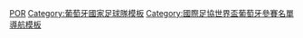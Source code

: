 {{National squad
 | name      = 2010年世界盃足球賽葡萄牙參賽名單
 | bg        = #B50000
 | fg        = gold
 |bordercolor= #006600
 | country   = 葡萄牙
 | flag      = Portugal
 | comp link = 2010年世界盃足球賽
 | comp      = 2010年世界盃足球賽
 | p1        = [[愛德華多·卡瓦略|-{zh-hans:爱德华多;zh-hk:伊度亞度;zh-tw:愛德華多;}-]] 
 | p2        = [[布鲁诺·阿尔维斯|-{zh-hans:布鲁诺·阿尔维斯;zh-hk:般奴·艾維斯;zh-tw:布魯諾·阿爾维斯;}-]] 
 | p3        = [[保羅·費拉拿|-{zh-hans:费雷拉;zh-hk:費拉拿;zh-tw:費雷拉;}-]]
 | p4        = [[罗兰多·豪尔赫·皮雷斯·达·丰塞卡|-{zh-hans:罗兰多;zh-hk:路蘭度;zh-tw:羅蘭多;}-]] 
 | p5        = [[杜達|杜達]] 
 | p6        = [[里卡多·卡瓦略|-{zh-hans:卡瓦略;zh-hk:卡華路;zh-tw:卡瓦略;}-]]
 | p7        = [[基斯坦奴·朗拿度|-{zh-hans:克里斯蒂亚诺·罗纳尔多;zh-hk:基斯坦奴·朗拿度;zh-tw:克里斯蒂亞諾·羅納度;}-]] [[File:Captain sports.svg|10px|link=隊長 (足球)|alt=队长]]
 | p8        = [[柏度·文迪斯|-{zh-hans:门德斯;zh-hk:文迪斯;zh-tw:門德斯;}-]] 
 | p9        = {{le|列特臣|Liédson}} 
 | p10       = [[丹尼·阿尔维斯|丹尼]] 
 | p11       = [[西芒·萨布罗萨|-{zh-hans:西芒;zh-hk:森馬奧;zh-tw:西芒;}-]] 
 | p12       = [[貝托 (葡萄牙足球運動員)|-{zh-hans:贝托;zh-hk:比圖}-]] 
 | p13       = [[米格尔·蒙泰罗|-{zh-hans:米格尔;zh-hk:米基爾;zh-tw:米格爾;}-]]
 | p14       = [[米格尔·维罗索|-{zh-hans:维罗索;zh-hk:維洛素;zh-tw:維洛佐;}-]]
 | p15       = [[佩佩|-{zh-hans:佩佩;zh-hk:比比;zh-tw:佩佩;}-]] 
 | p16       = [[劳尔·梅雷莱斯|-{zh-hans:梅雷莱斯;zh-hk:美利拉斯;zh-tw:美尼利斯;}-]] 
 | p17       = {{le|魯賓·阿莫廉|Rúben Amorim|-{zh-hans:阿莫林;zh-hk:阿莫廉;zh-tw:阿莫林;}-}}
 | p18       = [[乌戈·阿尔梅达|-{zh-hans:乌戈·阿尔梅达;zh-hk:曉高·艾美達;zh-tw:烏戈·阿爾梅達;}-]] 
 | p19       = [[蒂亚戈·门德斯|-{zh-hans:蒂亚戈;zh-hk:堤亞高;zh-tw:迪亞哥;}-]] 
 | p20       = [[迪高|-{zh-hans:德科;zh-hk:迪高;zh-tw:德科;}-]]
 | p21       = [[列卡度·哥斯達|-{zh-hans:科斯塔;zh-hk:哥斯達;zh-tw:科斯塔;}-]]
 | p22       = [[丹尼尔·费尔德南斯|-{zh-hans:丹尼尔·费尔德南斯;zh-hk:丹尼爾·費南迪斯;zh-tw:丹尼爾·費爾德南斯;}-]] 
 | p23       = [[法比奧·干查奧|-{zh-hans:科恩特朗;zh-hk:干查奧;zh-tw:科恩特朗;}-]]
 | coach     = [[卡路士·昆洛斯|-{zh-hans:奎罗斯;zh-hk:昆洛斯;zh-tw:凱羅斯;}-]]
}}<noinclude>
[[Category:2010年世界杯足球赛参赛名单模板|POR]]
[[Category:葡萄牙國家足球隊模板]]
[[Category:國際足協世界盃葡萄牙參賽名單導航模板]]
</noinclude>